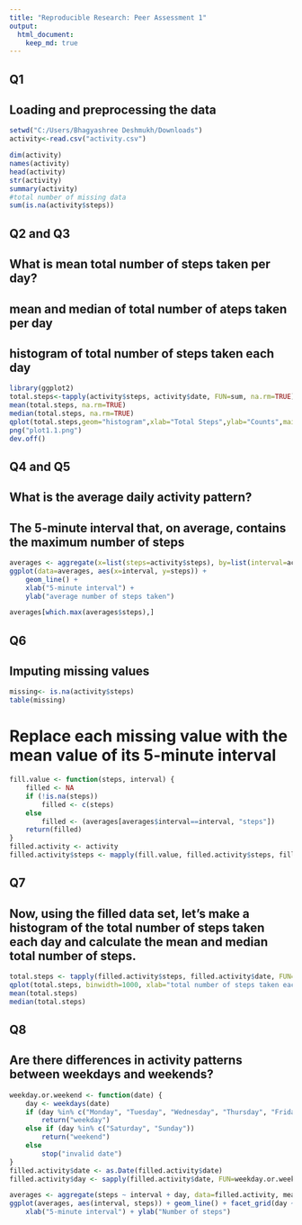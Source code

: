 ```yaml
---
title: "Reproducible Research: Peer Assessment 1"
output: 
  html_document:
    keep_md: true
---
```


## Q1
## Loading and preprocessing the data
```r
setwd("C:/Users/Bhagyashree Deshmukh/Downloads")
activity<-read.csv("activity.csv")
```

```r
dim(activity)
names(activity)
head(activity)
str(activity)
summary(activity)
#total number of missing data
sum(is.na(activity$steps))
```

## Q2 and Q3
## What is mean total number of steps taken per day?
## mean and median of total number of ateps taken per day
## histogram of total number of steps taken each day

```r
library(ggplot2)
total.steps<-tapply(activity$steps, activity$date, FUN=sum, na.rm=TRUE)
mean(total.steps, na.rm=TRUE)
median(total.steps, na.rm=TRUE)
qplot(total.steps,geom="histogram",xlab="Total Steps",ylab="Counts",main="Total Steps Historgram")
png("plot1.1.png")
dev.off()
```

## Q4 and Q5
## What is the average daily activity pattern?
## The 5-minute interval that, on average, contains the maximum number of steps

```r
averages <- aggregate(x=list(steps=activity$steps), by=list(interval=activity$interval),FUN=mean, na.rm=TRUE)
ggplot(data=averages, aes(x=interval, y=steps)) +
    geom_line() +
    xlab("5-minute interval") +
    ylab("average number of steps taken")
```

```r
averages[which.max(averages$steps),]
```

## Q6
## Imputing missing values

```r
missing<- is.na(activity$steps)
table(missing)
```

# Replace each missing value with the mean value of its 5-minute interval
```r
fill.value <- function(steps, interval) {
    filled <- NA
    if (!is.na(steps))
        filled <- c(steps)
    else
        filled <- (averages[averages$interval==interval, "steps"])
    return(filled)
}
filled.activity <- activity
filled.activity$steps <- mapply(fill.value, filled.activity$steps, filled.activity$interval)
```

## Q7
## Now, using the filled data set, let's make a histogram of the total number of steps taken each day and calculate the mean and median total number of steps.
```r
total.steps <- tapply(filled.activity$steps, filled.activity$date, FUN=sum)
qplot(total.steps, binwidth=1000, xlab="total number of steps taken each day after replacing each missing value by mean")
mean(total.steps)
median(total.steps)
```

## Q8
## Are there differences in activity patterns between weekdays and weekends?

```r
weekday.or.weekend <- function(date) {
    day <- weekdays(date)
    if (day %in% c("Monday", "Tuesday", "Wednesday", "Thursday", "Friday"))
        return("weekday")
    else if (day %in% c("Saturday", "Sunday"))
        return("weekend")
    else
        stop("invalid date")
}
filled.activity$date <- as.Date(filled.activity$date)
filled.activity$day <- sapply(filled.activity$date, FUN=weekday.or.weekend)
```

```r
averages <- aggregate(steps ~ interval + day, data=filled.activity, mean)
ggplot(averages, aes(interval, steps)) + geom_line() + facet_grid(day ~ .) +
    xlab("5-minute interval") + ylab("Number of steps")
```
